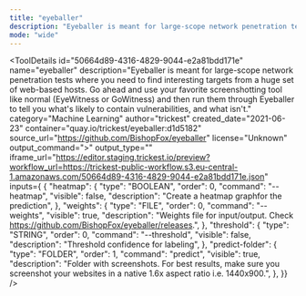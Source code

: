 ```yaml
---
title: "eyeballer"
description: "Eyeballer is meant for large-scope network penetration tests where you need to find interesting targets from a huge set of web-based hosts. Go ahead and use your favorite screenshotting tool like normal (EyeWitness or GoWitness) and then run them through Eyeballer to tell you what's likely to contain vulnerabilities, and what isn't."
mode: "wide"
---
```



<ToolDetails
  id="50664d89-4316-4829-9044-e2a81bdd171e"
  name="eyeballer"
  description="Eyeballer is meant for large-scope network penetration tests where you need to find interesting targets from a huge set of web-based hosts. Go ahead and use your favorite screenshotting tool like normal (EyeWitness or GoWitness) and then run them through Eyeballer to tell you what's likely to contain vulnerabilities, and what isn't."
  category="Machine Learning"
  author="trickest"
  created_date="2021-06-23"
  container="quay.io/trickest/eyeballer:d1d5182"
  source_url="https://github.com/BishopFox/eyeballer"
  license="Unknown"
  output_command=">"
  output_type=""
  iframe_url="https://editor.staging.trickest.io/preview?workflow_url=https://trickest-public-workflow.s3.eu-central-1.amazonaws.com/50664d89-4316-4829-9044-e2a81bdd171e.json"
  inputs={ {
  "heatmap": {
    "type": "BOOLEAN",
    "order": 0,
    "command": "--heatmap",
    "visible": false,
    "description": "Create a heatmap graphfor the prediction",
  },
  "weights": {
    "type": "FILE",
    "order": 0,
    "command": "--weights",
    "visible": true,
    "description": "Weights file for input/output. Check https://github.com/BishopFox/eyeballer/releases.",
  },
  "threshold": {
    "type": "STRING",
    "order": 0,
    "command": "--threshold",
    "visible": false,
    "description": "Threshold confidence for labeling",
  },
  "predict-folder": {
    "type": "FOLDER",
    "order": 1,
    "command": "predict",
    "visible": true,
    "description": "Folder with screenshots. For best results, make sure you screenshot your websites in a native 1.6x aspect ratio i.e. 1440x900.",
  },
}}
/>
